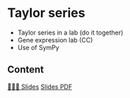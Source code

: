 # Taylor series

* Taylor series in a lab (do it together)
* Gene expression lab (CC)
* Use of SymPy


## Content

[👨🏻‍🏫 Slides]({{< var base_url>}}slides/W1S2/slides.html){.btn .btn-outline-primary .btn role="button"} 
[Slides PDF]({{< var base_url>}}slides/W1S2/slides.pdf){.btn .btn-outline-secondary .btn role="button"} 
